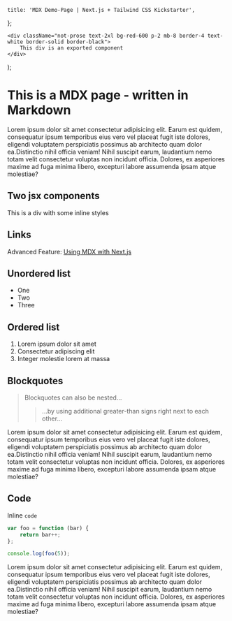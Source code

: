 	title: 'MDX Demo-Page | Next.js + Tailwind CSS Kickstarter',
};

	<div className="not-prose text-2xl bg-red-600 p-2 mb-8 border-4 text-white border-solid border-black">
		This div is an exported component
	</div>
);

# This is a MDX page - written in Markdown

Lorem ipsum dolor sit amet consectetur adipisicing elit. Earum est quidem, consequatur ipsum temporibus eius vero vel placeat fugit iste dolores, eligendi voluptatem perspiciatis possimus ab architecto quam dolor ea.Distinctio nihil officia veniam! Nihil suscipit earum, laudantium nemo totam velit consectetur voluptas non incidunt officia. Dolores, ex asperiores maxime ad fuga minima libero, excepturi labore assumenda ipsam atque molestiae?

## Two jsx components

<DemoComponent />

<div style={{ padding: '1rem', margin: '1rem 0', backgroundColor: 'violet' }}>
	This is a div with some inline styles
</div>

## Links

Advanced Feature: [Using MDX with Next.js](https://nextjs.org/docs/app/building-your-application/configuring/mdx)

## Unordered list

-   One
-   Two
-   Three

## Ordered list

1. Lorem ipsum dolor sit amet
2. Consectetur adipiscing elit
3. Integer molestie lorem at massa

## Blockquotes

> Blockquotes can also be nested...
>
> > ...by using additional greater-than signs right next to each other...

Lorem ipsum dolor sit amet consectetur adipisicing elit. Earum est quidem, consequatur ipsum temporibus eius vero vel placeat fugit iste dolores, eligendi voluptatem perspiciatis possimus ab architecto quam dolor ea.Distinctio nihil officia veniam! Nihil suscipit earum, laudantium nemo totam velit consectetur voluptas non incidunt officia. Dolores, ex asperiores maxime ad fuga minima libero, excepturi labore assumenda ipsam atque molestiae?

## Code

Inline `code`

```js
var foo = function (bar) {
	return bar++;
};

console.log(foo(5));
```

Lorem ipsum dolor sit amet consectetur adipisicing elit. Earum est quidem, consequatur ipsum temporibus eius vero vel placeat fugit iste dolores, eligendi voluptatem perspiciatis possimus ab architecto quam dolor ea.Distinctio nihil officia veniam! Nihil suscipit earum, laudantium nemo totam velit consectetur voluptas non incidunt officia. Dolores, ex asperiores maxime ad fuga minima libero, excepturi labore assumenda ipsam atque molestiae?

